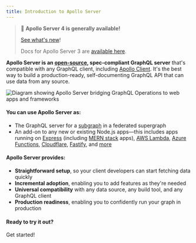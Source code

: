 ```yaml
---
title: Introduction to Apollo Server
---
```


> 📣 **Apollo Server 4 is generally available!**
>
> [See what's new](./migration/)!
>
> Docs for Apollo Server 3 are [available here](/apollo-server/v3/).

**Apollo Server is an [open-source](https://github.com/apollographql/apollo-server), spec-compliant GraphQL server** that's compatible with any GraphQL client, including [Apollo Client](/react). It's the best way to build a production-ready, self-documenting GraphQL API that can use data from any source.

![Diagram showing Apollo Server bridging GraphQL Operations to web apps and frameworks](./images/introduction.jpg)

#### You can use Apollo Server as:

* The GraphQL server for a [subgraph](./using-federation/apollo-subgraph-setup) in a federated supergraph
* An add-on to any new or existing Node.js apps—this includes apps running on [Express](./api/express-middleware) (including [MERN stack](./integrations/mern) apps), [AWS Lambda](https://www.npmjs.com/package/@as-integrations/aws-lambda), [Azure Functions](https://www.npmjs.com/package/@as-integrations/azure-functions), [Cloudflare](https://www.npmjs.com/package/@as-integrations/cloudflare-workers), [Fastify](https://www.npmjs.com/package/@as-integrations/fastify), and [more](./integrations/integration-index)

#### Apollo Server provides:

*  **Straightforward setup**, so your client developers can start fetching data quickly
*  **Incremental adoption**, enabling you to add features as they're needed
*  **Universal compatibility** with any data source, any build tool, and any GraphQL client
*  **Production readiness**, enabling you to confidently run your graph in production

#### Ready to try it out?

<div class="text-center">
  <ButtonLink href="./getting-started" size="lg">
    Get started!
  </ButtonLink>
</div>
